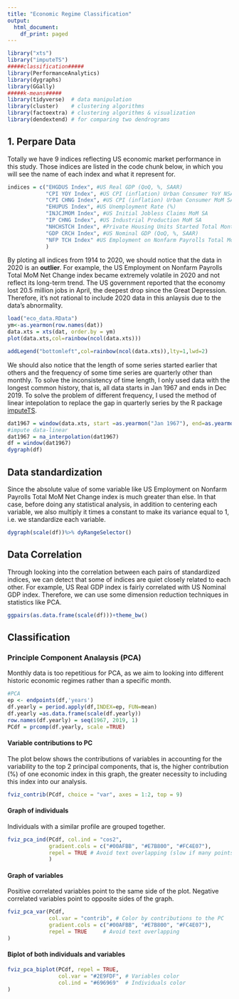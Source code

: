 ```yaml
---
title: "Economic Regime Classification"
output:
  html_document:
    df_print: paged
---
```


```r
library("xts")
library("imputeTS")
#####classification#####
library(PerformanceAnalytics)
library(dygraphs)
library(GGally)
#####k-means#####
library(tidyverse)  # data manipulation
library(cluster)    # clustering algorithms
library(factoextra) # clustering algorithms & visualization
library(dendextend) # for comparing two dendrograms
```

## 1. Perpare Data

Totally we have 9 indices reflecting US economic market performance in this study. Those indices are listed in the code chunk below, in which you will see the name of each index and what it represent for. 
```r
indices = c("EHGDUS Index", #US Real GDP (QoQ, %, SAAR)  
            "CPI YOY Index", #US CPI (inflation) Urban Consumer YoY NSA	
            "CPI CHNG Index", #US CPI (inflation) Urban Consumer MoM SA	
            "EHUPUS Index", #US Unemployment Rate (%)
            "INJCJMOM Index", #US Initial Jobless Claims MoM SA 
            "IP CHNG Index", #US Industrial Production MoM SA	
            "NHCHSTCH Index", #Private Housing Units Started Total Monthly % Change, SA	
            "GDP CRCH Index", #US Nominal GDP (QoQ, %, SAAR)	 
            "NFP TCH Index" #US Employment on Nonfarm Payrolls Total MoM Net Change (SA, Net Monthly Change, thousands) 
            )
```


By ploting all indices from 1914 to 2020, we should notice that the data in 2020 is an **outlier**. For example, the US Employment on Nonfarm Payrolls Total MoM Net Change index became extremely volatile in 2020 and not reflect its long-term trend. The US government reported that the economy lost 20.5 million jobs in April, the deepest drop since the Great Depression. Therefore, it's not rational to include 2020 data in this anlaysis due to the data's abnormality. 

```r
load("eco_data.RData")
ym<-as.yearmon(row.names(dat))
data.xts = xts(dat, order.by = ym)
plot(data.xts,col=rainbow(ncol(data.xts)))
```

```r
addLegend("bottomleft",col=rainbow(ncol(data.xts)),lty=1,lwd=2)
```


We should also notice that the length of some series started earlier that others and the frequency of some time series are quarterly other than monthly. To solve the inconsistency of time length, I only used data with the longest common history, that is, all data starts in Jan 1967 and ends in Dec 2019. To solve the problem of different frequency, I used the method of linear intepolation to replace the gap in quarterly series by the R package [imputeTS](https://journal.r-project.org/archive/2017/RJ-2017-009/RJ-2017-009.pdf). 

```r
dat1967 = window(data.xts, start =as.yearmon("Jan 1967"), end=as.yearmon("Dec 2019"))
#impute data-linear
dat1967 = na_interpolation(dat1967)
df = window(dat1967)
dygraph(df)
```


## Data standardization 

Since the absolute value of some variable like US Employment on Nonfarm Payrolls Total MoM Net Change index is much greater than else. In that case, before doing any statistical analysis, in addition to centering each variable, we also multiply it times a constant to make its variance equal to 1, i.e. we standardize each variable.
```r
dygraph(scale(df))%>% dyRangeSelector()
```

## Data Correlation

Through looking into the correlation between each pairs of standardized indices, we can detect that some of indices are quiet closely related to each other. For example, US Real GDP index is fairly correlated with US Nominal GDP index. Therefore, we can use some dimension reduction techniques in statistics like PCA.

```r
ggpairs(as.data.frame(scale(df)))+theme_bw()
```

## Classification 

### Principle Component Analaysis (PCA)

Monthly data is too repetitious for PCA, as we aim to looking into different historic economic regimes rather than a specific month. 
```r
#PCA
ep <- endpoints(df,'years')
df.yearly = period.apply(df,INDEX=ep, FUN=mean)
df.yearly =as.data.frame(scale(df.yearly))
row.names(df.yearly) = seq(1967, 2019, 1)
PCdf = prcomp(df.yearly, scale =TRUE)
```

####  Variable contributions to PC

The plot below shows the contributions of variables in accounting for the variability to the top 2 principal components, that is, the higher contribution (%) of one economic index in this graph, the greater necessity to including this index into our analysis.
```r
fviz_contrib(PCdf, choice = "var", axes = 1:2, top = 9)
```

#### Graph of individuals

Individuals with a similar profile are grouped together.
```r
fviz_pca_ind(PCdf, col.ind = "cos2",
             gradient.cols = c("#00AFBB", "#E7B800", "#FC4E07"),
             repel = TRUE # Avoid text overlapping (slow if many points)
             )
```

#### Graph of variables

Positive correlated variables point to the same side of the plot. Negative correlated variables point to opposite sides of the graph.
```r
fviz_pca_var(PCdf,
             col.var = "contrib", # Color by contributions to the PC
             gradient.cols = c("#00AFBB", "#E7B800", "#FC4E07"),
             repel = TRUE     # Avoid text overlapping
)
```

#### Biplot of both individuals and variables

```r
fviz_pca_biplot(PCdf, repel = TRUE,
                col.var = "#2E9FDF", # Variables color
                col.ind = "#696969"  # Individuals color
)


```

